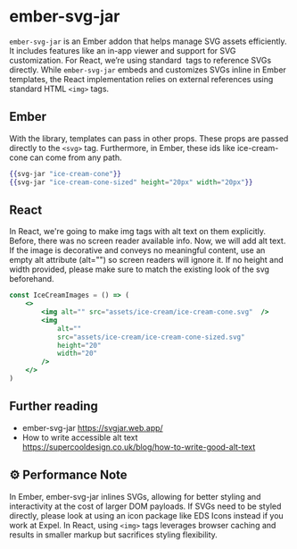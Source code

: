 # ember-svg-jar

`ember-svg-jar` is an Ember addon that helps manage SVG assets efficiently. It includes features like an in-app viewer and support for SVG customization. For React, we’re using standard <img> tags to reference SVGs directly. While `ember-svg-jar` embeds and customizes SVGs inline in Ember templates, the React implementation relies on external references using standard HTML `<img>` tags. 

## Ember

With the library, templates can pass in other props. These props are passed directly to the `<svg>` tag. Furthermore, in Ember, these ids like ice-cream-cone can come from any path.

```hbs title="/components/ice-cream/template.hbs" showLineNumbers
{{svg-jar "ice-cream-cone"}}
{{svg-jar "ice-cream-cone-sized" height="20px" width="20px"}}
```

## React 

In React, we're going to make img tags with alt text on them explicitly. Before, there was no screen reader available info. Now, we will add alt text. If the image is decorative and conveys no meaningful content, use an empty alt attribute (alt="") so screen readers will ignore it. If no height and width provided, please make sure to match the existing look of the svg beforehand.

```jsx showLineNumbers
const IceCreamImages = () => (
	<>
		<img alt="" src="assets/ice-cream/ice-cream-cone.svg"  />
		<img 
			alt="" 
			src="assets/ice-cream/ice-cream-cone-sized.svg" 
			height="20" 
			width="20"
		/>
	</>
)
```

## Further reading 

- ember-svg-jar https://svgjar.web.app/
- How to write accessible alt text https://supercooldesign.co.uk/blog/how-to-write-good-alt-text


## ⚙️ Performance Note
In Ember, ember-svg-jar inlines SVGs, allowing for better styling and interactivity at the cost of larger DOM payloads. If SVGs need to be styled directly, please look at using an icon package like EDS Icons instead if you work at Expel. In React, using `<img>` tags leverages browser caching and results in smaller markup but sacrifices styling flexibility.
